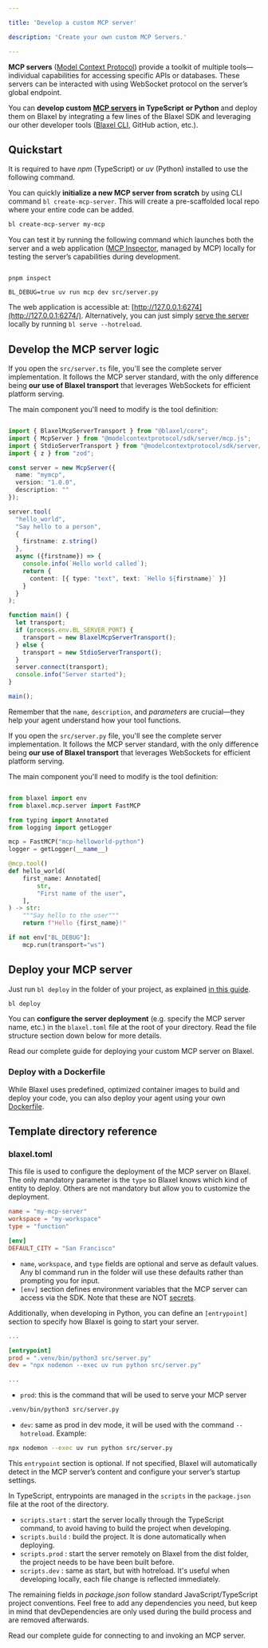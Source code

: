 ```yaml
---

title: 'Develop a custom MCP server'

description: 'Create your own custom MCP Servers.'

---
```


**MCP servers** ([Model Context Protocol](https://github.com/modelcontextprotocol)) provide a toolkit of multiple tools—individual capabilities for accessing specific APIs or databases. These servers can be interacted with using WebSocket protocol on the server’s global endpoint. 

You can **develop custom [MCP servers](https://modelcontextprotocol.io/introduction) in TypeScript** **or Python** and deploy them on Blaxel by integrating a few lines of the Blaxel SDK and leveraging our other developer tools ([Blaxel CLI](../cli-reference/introduction), GitHub action, etc.).

## Quickstart

<Warning>It is required to have *npm* (TypeScript) or *uv* (Python) installed to use the following command.</Warning>

You can quickly **initialize a new MCP server from scratch** by using CLI command `bl create-mcp-server`. This will create a pre-scaffolded local repo where your entire code can be added.

```bash
bl create-mcp-server my-mcp
```

You can test it by running the following command which launches both the server and a web application ([MCP Inspector](https://github.com/modelcontextprotocol/inspector), managed by MCP) locally for testing the server’s capabilities during development. 

<CodeGroup>

```shell TypeScript

pnpm inspect

```

```shell Python
BL_DEBUG=true uv run mcp dev src/server.py

```

</CodeGroup>

The web application is accessible at: [http://127.0.0.1:6274](http://127.0.0.1:6274/). Alternatively, you can just simply [serve the server](Deploy-a-function) locally by running `bl serve --hotreload`.

## Develop the MCP server logic

<AccordionGroup>
<Accordion title="Develop in TypeScript" icon="js">

If you open the `src/server.ts` file, you'll see the complete server implementation. It follows the MCP server standard, with the only difference being **our use of Blaxel transport** that leverages WebSockets for efficient platform serving.

The main component you'll need to modify is the tool definition:

```typescript server.ts {12-24}

import { BlaxelMcpServerTransport } from "@blaxel/core";
import { McpServer } from "@modelcontextprotocol/sdk/server/mcp.js";
import { StdioServerTransport } from "@modelcontextprotocol/sdk/server/stdio.js";
import { z } from "zod";

const server = new McpServer({
  name: "mymcp",
  version: "1.0.0",
  description: ""
});

server.tool(
  "hello_world",
  "Say hello to a person",
  {
    firstname: z.string()
  },
  async ({firstname}) => {
    console.info(`Hello world called`);
    return {
      content: [{ type: "text", text: `Hello ${firstname}` }]
    }
  }
);

function main() {
  let transport;
  if (process.env.BL_SERVER_PORT) {
    transport = new BlaxelMcpServerTransport();
  } else {
    transport = new StdioServerTransport();
  }
  server.connect(transport);
  console.info("Server started");
}

main();

```

Remember that the `name`, `description`, and *parameters* are crucial—they help your agent understand how your tool functions.

</Accordion>

<Accordion title="Develop in Python" icon="python">

If you open the `src/server.py` file, you'll see the complete server implementation. It follows the MCP server standard, with the only difference being **our use of Blaxel transport** that leverages WebSockets for efficient platform serving.

The main component you'll need to modify is the tool definition:

```python server.py {10-18}

from blaxel import env
from blaxel.mcp.server import FastMCP

from typing import Annotated
from logging import getLogger

mcp = FastMCP("mcp-helloworld-python")
logger = getLogger(__name__)

@mcp.tool()
def hello_world(
    first_name: Annotated[
        str,
        "First name of the user",
    ],
) -> str:
    """Say hello to the user"""
    return f"Hello {first_name}!"

if not env["BL_DEBUG"]:
    mcp.run(transport="ws")

```

</Accordion>

</AccordionGroup>

## Deploy your MCP server

Just run `bl deploy` in the folder of your project, as explained [in this guide](Deploy-a-function).

```bash
bl deploy
```

You can **configure the server deployment** (e.g. specify the MCP server name, etc.) in the `blaxel.toml` file at the root of your directory. Read the file structure section down below for more details.

<Card title="Deploy your MCP server" icon="rocket" href="/Functions/Deploy-a-function">
Read our complete guide for deploying your custom MCP server on Blaxel.
</Card>

### Deploy with a Dockerfile

While Blaxel uses predefined, optimized container images to build and deploy your code, you can also deploy your agent using your own [Dockerfile](https://docs.docker.com/reference/dockerfile/).

## Template directory reference

### blaxel.toml

This file is used to configure the deployment of the MCP server on Blaxel. The only mandatory parameter is the `type` so Blaxel knows which kind of entity to deploy. Others are not mandatory but allow you to customize the deployment. 

```toml
name = "my-mcp-server"
workspace = "my-workspace"
type = "function"

[env]
DEFAULT_CITY = "San Francisco"
```

- `name`, `workspace`, and `type` fields are optional and serve as default values. Any bl command run in the folder will use these defaults rather than prompting you for input.
- `[env]` section defines environment variables that the MCP server can access via the SDK. Note that these are NOT [secrets](../Agents/Variables-and-secrets).

<AccordionGroup>
<Accordion title="Define entrypoints in Python" icon="python">

Additionally, when developing in Python, you can define an `[entrypoint]` section to specify how Blaxel is going to start your server. 

```toml
...

[entrypoint]
prod = ".venv/bin/python3 src/server.py"
dev = "npx nodemon --exec uv run python src/server.py"

...
```

- `prod`:  this is the command that will be used to serve your MCP server

```bash
.venv/bin/python3 src/server.py
```

- `dev`: same as prod in dev mode, it will be used with the command `--hotreload`. Example:

```bash
npx nodemon --exec uv run python src/server.py
```

This `entrypoint` section is optional. If not specified, Blaxel will automatically detect in the MCP server’s content and configure your server’s startup settings.

</Accordion>

<Accordion title="Define entrypoints in TypeScript" icon="js">

In TypeScript, entrypoints are managed in the `scripts` in the `package.json` file at the root of the directory.

- `scripts.start` : start the server locally through the TypeScript command, to avoid having to build the project when developing.
- `scripts.build` : build the project. It is done automatically when deploying.
- `scripts.prod` : start the server remotely on Blaxel from the dist folder, the project needs to be have been built before.
- `scripts.dev` : same as start, but with hotreload. It's useful when developing locally, each file change is reflected immediately.

The remaining fields in *package.json* follow standard JavaScript/TypeScript project conventions. Feel free to add any dependencies you need, but keep in mind that devDependencies are only used during the build process and are removed afterwards.
</Accordion>
</AccordionGroup>

<Card title="Connect to your MCP server" icon="bolt" href="/Functions/Invoke-a-function">
Read our complete guide for connecting to and invoking an MCP server.
</Card>